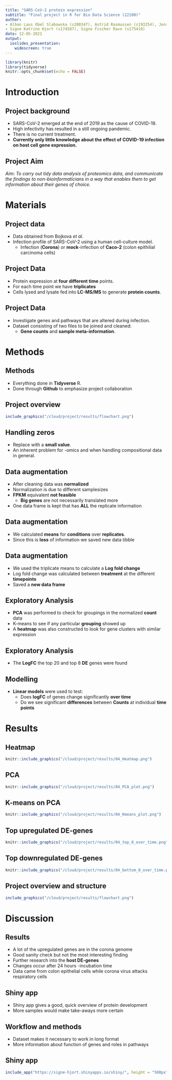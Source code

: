 ```yaml
---
title: "SARS-CoV-2 protein expression"
subtitle: "Final project in R for Bio Data Science (22100)"
author: 
- Alban Laus Obel Slabowska (s200347), Astrid Rasmussen (s193254), Jens Waaben (s205972),
- Signe Katrine Hjort (s174587), Signe Fischer Ravn (s175410)
date: 12-05-2021
output:
  ioslides_presentation:
    widescreen: true
---
```


```r
library(knitr)
library(tidyverse)
knitr::opts_chunk$set(echo = FALSE)
```

# Introduction

## Project background
- SARS-CoV-2 emerged at the end of 2019 as the cause of COVID-19.
- High infectivity has resulted in a still ongoing pandemic.
- There is no current treatment.
- **Currently only little knowledge about the effect of COVID-19 infection on host cell gene expression.**


## Project Aim



*Aim: To carry out tidy data analysis of proteomics data, and communicate the findings to non-bioinformaticians in a way that enables them to get information about their genes of choice.*


# Materials

## Project data

- Data obtained from Bojkova *et al.*
- Infection profile of SARS-CoV-2 using a human cell-culture model.
  - Infection (**Corona**) or **mock**-infection of **Caco-2** (colon epithilial carcinoma cells)


## Project Data

- Protein expression at **four different time** points.
- For each time point we have **triplicates**
- Cells lysed and lysate fed into **LC-MS/MS** to generate **protein counts**. 


## Project Data
- Investigate genes and pathways that are altered during infection.
- Dataset consisting of two files to be joined and cleaned:
  - **Gene counts** and **sample meta-information**.  


# Methods

## Methods

- Everything done in **Tidyverse** R. 
- Done through **Github** to emphasize project collaboration

## Project overview

```r
include_graphics("/cloud/project/results/flowchart.png")
```

## Handling zeros

- Replace with a **small value**. 
- An inherent problem for -omics and when handling compositional data in general.


## Data augmentation

- After cleaning data was **normalized**
- Normalization is due to different samplesizes
- **FPKM** equivalent **not feasible**
  - **Big genes** are not necessarily translated more 
- One data frame is kept that has **ALL** the replicate information

## Data augmentation

- We calculated **means** for **conditions** over **replicates**. 
- Since this is **loss** of information we saved new data tibble


## Data augmentation

- We used the triplicate means to calculate a **Log fold change**
- Log fold change was calculated between **treatment** at the different **timepoints**
- Saved a **new data frame**


## Exploratory Analysis

- **PCA** was performed to check for groupings in the normalized **count** data
- K-means to see if any particular **grouping** showed up
- A **heatmap** was also constructed to look for gene clusters with similar expression


## Exploratory Analysis

- The **LogFC** the top 20 and top 8 **DE** genes were found


## Modelling

- **Linear models** were used to test:
  - Does **logFC** of genes change significantly **over time**
  - Do we see significant **differences** between **Counts** at individual **time points**


# Results

## Heatmap
```r
knitr::include_graphics("/cloud/project/results/04_Heatmap.png")
```

## PCA
```r
knitr::include_graphics("/cloud/project/results/04_PCA_plot.png")
```

## K-means on PCA
```r
knitr::include_graphics("/cloud/project/results/04_Kmeans_plot.png")
```

## Top upregulated DE-genes

```r
knitr::include_graphics("/cloud/project/results/04_top_8_over_time.png")
```

## Top downregulated DE-genes

```r
knitr::include_graphics("/cloud/project/results/04_bottom_8_over_time.png")
```

## Project overview and structure
```r
include_graphics("/cloud/project/results/flowchart.png")
```


# Discussion

## Results

- A lot of the upregulated genes are in the corona genome
- Good sanity check but not the most interesting finding
- Further research into the **host DE-genes**
- Changes occur after 24 hours -incubation time
- Data came from colon epithelial cells while corona virus attacks respiratory cells

## Shiny app 

- Shiny app gives a good, quick overview of protein development
- More samples would make take-aways more certain

## Workflow and methods

- Dataset makes it necessary to work in long format
- More information about function of genes and roles in pathways 

## Shiny app
```r
include_app("https://signe-hjort.shinyapps.io/shiny/", height = "500px")
```

